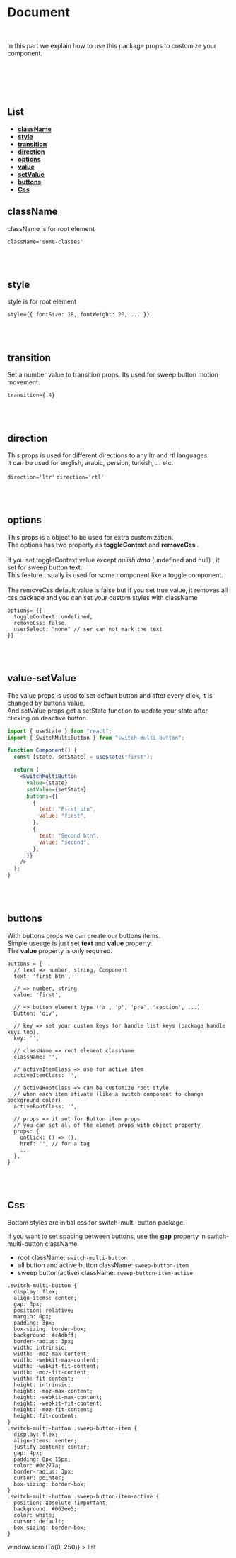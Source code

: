 <!--- Introduction.stories.stories.mdx -->


<Meta title="Document/switch-multi-button" />

# Document

<br />

<p style={{ fontSize: 18 }}>
  In this part we explain how to use this package props to customize your
  component.
</p>

<br />
<br />
<br />
<br />

## List

- [**className**](#classname)
- [**style**](#style)
- [**transition**](#transition)
- [**direction**](#direction)
- [**options**](#options)
- [**value**](#value-setvalue)
- [**setValue**](#value-setvalue)
- [**buttons**](#buttons)
- [**Css**](#css)

## className

<p style={{ fontSize: 18 }}>className is for root element</p>

`className='some-classes'`

<br />
<br />

## style

<p style={{ fontSize: 18 }}> style is for root element</p>

`style={{ fontSize: 18, fontWeight: 20, ... }}`

<br />
<br />

## transition

<p style={{ fontSize: 18 }}>
  Set a number value to transition props. Its used for sweep button motion
  movement.
</p>

`transition={.4}`

<br />
<br />

## direction

<p style={{ fontSize: 18 }}>
  This props is used for different directions to any ltr and rtl languages.
  <br /> It can be used for english, arabic, persion, turkish, ... etc.
</p>

`direction='ltr'`
`direction='rtl'`

<br />
<br />

## options

<p style={{ fontSize: 18 }}>
  This props is a object to be used for extra customization. <br />
  The options has two property as <strong>toggleContext</strong> and <strong>
    removeCss
  </strong>. <br /> <br />
  If you set toggleContext value except <i>nulish data</i> (undefined and null)
  , it set for sweep button text. <br /> This feature usually is used for some
  component like a toggle component. <br /> <br />
  The removeCss default value is false but if you set true value, it removes all
  css package and you can set your custom styles with className
</p>

```
options= {{
  toggleContext: undefined,
  removeCss: false,
  userSelect: "none" // ser can not mark the text
}}

```

<br />
<br />

## value-setValue

<p style={{ fontSize: 18 }}>
  The value props is used to set default button and after every click, it is
  changed by buttons value. <br />
  And setValue props get a setState function to update your state after clicking
  on deactive button.
</p>

```jsx
import { useState } from "react";
import { SwitchMultiButton } from "switch-multi-button";

function Component() {
  const [state, setState] = useState("first");

  return (
    <SwitchMultiButton
      value={state}
      setValue={setState}
      buttons={[
        {
          text: "First btn",
          value: "first",
        },
        {
          text: "Second btn",
          value: "second",
        },
      ]}
    />
  );
}
```

<br />
<br />

## buttons

<p style={{ fontSize: 18 }}>
  With buttons props we can create our buttons items. <br /> Simple useage is
  just set <strong> text </strong> and <strong>value</strong> property. <br />
  The <strong>value</strong> property is only required.
</p>

```
buttons = {
  // text => number, string, Component
  text: 'first btn',

  // => number, string
  value: 'first',

  // => button element type ('a', 'p', 'pre', 'section', ...)
  Button: 'div',

  // key => set your custom keys for handle list keys (package handle keys too).
  key: '',

  // className => root element className
  className: '',

  // activeItemClass => use for active item
  activeItemClass: '',

  // activeRootClass => can be customize root style
  // when each item ativate (like a switch component to change background color)
  activeRootClass: '',

  // props => it set for Button item props
  // you can set all of the elemet props with object property
  props: {
    onClick: () => {},
    href: '', // for a tag
    ...
  },
}

```

<br />
<br />

## Css

<p style={{ fontSize: 18 }}>
  Bottom styles are initial css for switch-multi-button package.
  <br />
</p>

If you want to set spacing between buttons, use the **gap** property in switch-multi-button className.

- root className: `switch-multi-button`
- all button and active button className: `sweep-button-item`
- sweep button(active) className: `sweep-button-item-active`

```
.switch-multi-button {
  display: flex;
  align-items: center;
  gap: 3px;
  position: relative;
  margin: 0px;
  padding: 3px;
  box-sizing: border-box;
  background: #c4dbff;
  border-radius: 3px;
  width: intrinsic;
  width: -moz-max-content;
  width: -webkit-max-content;
  width: -webkit-fit-content;
  width: -moz-fit-content;
  width: fit-content;
  height: intrinsic;
  height: -moz-max-content;
  height: -webkit-max-content;
  height: -webkit-fit-content;
  height: -moz-fit-content;
  height: fit-content;
}
.switch-multi-button .sweep-button-item {
  display: flex;
  align-items: center;
  justify-content: center;
  gap: 4px;
  padding: 8px 15px;
  color: #0c277a;
  border-radius: 3px;
  cursor: pointer;
  box-sizing: border-box;
}
.switch-multi-button .sweep-button-item-active {
  position: absolute !important;
  background: #063ee5;
  color: white;
  cursor: default;
  box-sizing: border-box;
}

```

<div
  style={{
    borderRadius: "100%",
    position: "fixed",
    right: 20,
    bottom: 20,
    cursor: "pointer",
    display: "block",
    padding: 10,
    zIndex: 1000000,
    color: "white",
    background: "#fe3176 ",
  }}
  onClick={() => window.scrollTo(0, 250)}
>
  list
</div>
